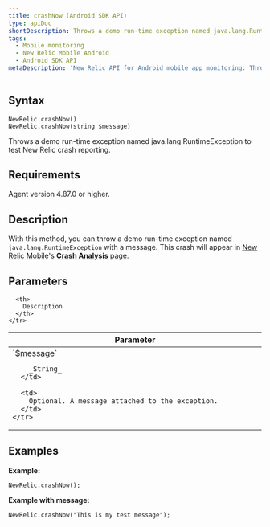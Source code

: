 ```yaml
---
title: crashNow (Android SDK API)
type: apiDoc
shortDescription: Throws a demo run-time exception named java.lang.RuntimeException to test New Relic crash reporting.
tags:
  - Mobile monitoring
  - New Relic Mobile Android
  - Android SDK API
metaDescription: 'New Relic API for Android mobile app monitoring: Throws a demo run-time exception named java.lang.RuntimeException to test crash reporting.'
---
```


## Syntax

```
NewRelic.crashNow()
NewRelic.crashNow(string $message)
```

Throws a demo run-time exception named java.lang.RuntimeException to test New Relic crash reporting.

## Requirements

Agent version 4.87.0 or higher.

## Description

With this method, you can throw a demo run-time exception named `java.lang.RuntimeException` with a message. This crash will appear in [New Relic Mobile's **Crash Analysis** page](/docs/mobile-monitoring/mobile-monitoring-ui/crashes/crash-analysis-group-filter-your-crashes).

## Parameters

<table>
  <thead>
    <tr>
      <th width="25%">
        Parameter
      </th>

      <th>
        Description
      </th>
    </tr>
  </thead>

  <tbody>
    <tr>
      <td>
        `$message`

        _String_
      </td>

      <td>
        Optional. A message attached to the exception.
      </td>
    </tr>
  </tbody>
</table>

## Examples

**Example:**

```
NewRelic.crashNow();
```

**Example with message:**

```
NewRelic.crashNow("This is my test message");
```
